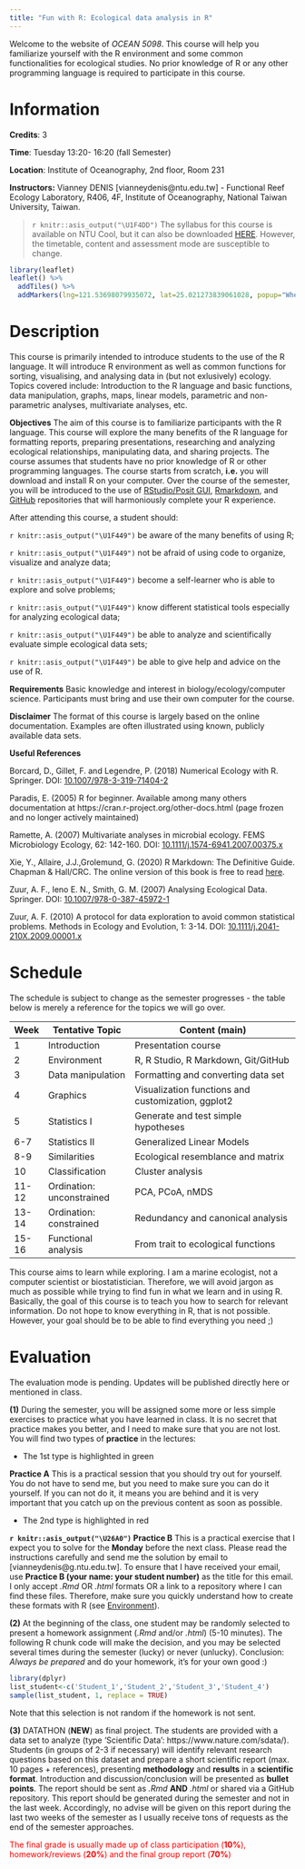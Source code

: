 ```yaml
---
title: "Fun with R: Ecological data analysis in R"
---
```


Welcome to the website of *OCEAN 5098*. This course will help you familiarize yourself with the R environment and some common functionalities for ecological studies. No prior knowledge of R or any other programming language is required to participate in this course.

# Information

**Credits**: 3 

**Time**: Tuesday 13:20- 16:20 (fall Semester)

**Location**: Institute of Oceanography, 2nd floor, Room 231 

**Instructors:** Vianney DENIS [vianneydenis@ntu.edu.tw] - Functional Reef Ecology Laboratory, R406, 4F, Institute of Oceanography, National Taiwan University, Taiwan.

> `r knitr::asis_output("\U1F4DD")` The syllabus for this course is available on NTU Cool, but it can also be downloaded [HERE](.\documents\OCEAN5098_syllabus.pdf). However, the timetable, content and assessment mode are susceptible to change.


<style>
.html-widget {
    margin: auto;
}
</style>

```r
library(leaflet)
leaflet() %>%
  addTiles() %>%
  addMarkers(lng=121.53698079935072, lat=25.021273839061028, popup="Where we will meet every Tuesday!")
```


#################

# Description

This course is primarily intended to introduce students to the use of the R language. It will introduce R environment as well as common functions for sorting, visualising, and analysing data in (but not exlusively) ecology. Topics covered include: Introduction to the R language and basic functions, data manipulation, graphs, maps, linear models, parametric and non-parametric analyses, multivariate analyses, etc.

**Objectives** The aim of this course is to familiarize participants with the R language. This course will explore the many benefits of the R language for formatting reports, preparing presentations, researching and analyzing ecological relationships, manipulating data, and sharing projects. The course assumes that students have no prior knowledge of R or other programming languages. The course starts from scratch, **i.e.** you will download and install R on your computer. Over the course of the semester, you will be introduced to the use of [RStudio/Posit GUI](https://www.rstudio.com/), [Rmarkdown](https://rmarkdown.rstudio.com/), and [GitHub](https://github.com/) repositories that will harmoniously complete your R experience.

After attending this course, a student should:

`r knitr::asis_output("\U1F449")` be aware of the many benefits of using R;

`r knitr::asis_output("\U1F449")` not be afraid of using code to organize, visualize and analyze data;

`r knitr::asis_output("\U1F449")` become a self-learner who is able to explore and solve problems;

`r knitr::asis_output("\U1F449")` know different statistical tools especially for analyzing ecological data;

`r knitr::asis_output("\U1F449")` be able to analyze and scientifically evaluate simple ecological data sets;

`r knitr::asis_output("\U1F449")` be able to give help and advice on the use of R.

**Requirements** Basic knowledge and interest in biology/ecology/computer science. Participants must bring and use their own computer for the course.

**Disclaimer** The format of this course is largely based on the online documentation. Examples are often illustrated using known, publicly available data sets.

**Useful References**

Borcard, D., Gillet, F. and Legendre, P. (2018) Numerical Ecology with R. Springer. DOI: [10.1007/978-3-319-71404-2](https://www.springer.com/gp/book/9783319714035)

Paradis, E. (2005) R for beginner. Available among many others documentation at https://cran.r-project.org/other-docs.html (page frozen and no longer actively maintained) 

Ramette, A. (2007) Multivariate analyses in microbial ecology. FEMS Microbiology Ecology, 62: 142-160. DOI: [10.1111/j.1574-6941.2007.00375.x](https://onlinelibrary.wiley.com/doi/full/10.1111/j.1574-6941.2007.00375.x)

Xie, Y., Allaire, J.J.,Grolemund, G. (2020) R Markdown: The Definitive Guide. Chapman & Hall/CRC. The online version of this book is free to read [here](https://bookdown.org/yihui/rmarkdown/). 

Zuur, A. F., Ieno E. N., Smith, G. M. (2007) Analysing Ecological Data. Springer.  DOI: [10.1007/978-0-387-45972-1](https://www.springer.com/gp/book/9780387459677)

Zuur, A. F. (2010) A protocol for data exploration to avoid common statistical problems. Methods in Ecology and Evolution, 1: 3-14. DOI: [10.1111/j.2041-210X.2009.00001.x](https://besjournals.onlinelibrary.wiley.com/doi/10.1111/j.2041-210X.2009.00001.x)


# Schedule

The schedule is subject to change as the semester progresses - the table below is merely a reference for the topics we will go over.

|Week |Tentative Topic           |             Content (main)                         |
|-----|--------------------------|----------------------------------------------------|
|1    |Introduction              | Presentation course               |
|2    |Environment               | R, R Studio, R Markdown, Git/GitHub                |
|3    |Data manipulation         | Formatting and converting data set                 |
|4    |Graphics                  | Visualization functions and customization, ggplot2 |
|5    |Statistics  I             | Generate and test simple hypotheses                |
|6-7  |Statistics  II            | Generalized Linear Models                          |
|8-9  |Similarities              | Ecological resemblance and matrix                  |
|10   |Classification            | Cluster analysis                                   |
|11-12|Ordination: unconstrained | PCA, PCoA, nMDS                                    |
|13-14|Ordination: constrained   | Redundancy and canonical analysis                  |
|15-16|Functional analysis       | From trait to ecological functions                 |


This course aims to learn while exploring. I am a marine ecologist, not a computer scientist or biostatistician. Therefore, we will avoid jargon as much as possible while trying to find fun in what we learn and in using R. Basically, the goal of this course is to teach you how to search for relevant information. Do not hope to know everything in R, that is not possible. However, your goal should be to be able to find everything you need ;)

# Evaluation

The evaluation mode is pending. Updates will be published directly here or mentioned in class.


**(1)** During the semester, you will be assigned some more or less simple exercises to practice what you have learned in class. It is no secret that practice makes you better, and I need to make sure that you are not lost. You will find two types of **practice** in the lectures:

+ The 1st type is highlighted in green


<p class="comment">
**Practice A** This is a practical session that you should try out for yourself. You do not have to send me, but you need to make sure you can do it yourself. If you can not do it, it means you are behind and it is very important that you catch up on the previous content as soon as possible.
</p>


+ The 2nd type is highlighted in red


<p class="alert">
**`r knitr::asis_output("\U26A0")` Practice B** This is a practical exercise that I expect you to solve for the **Monday** before the next class. Please read the instructions carefully and send me the solution by email to [vianneydenis@g.ntu.edu.tw]. To ensure that I have received your email, use **Practice B (your name: your student number)** as the title for this email. I only accept *.Rmd* OR *.html* formats OR a link to a repository where I can find these files. Therefore, make sure you quickly understand how to create these formats with R (see [Environment](./environment.html)).</p>


**(2)** At the beginning of the class, one student may be randomly selected to present a homework assignment (*.Rmd* and/or *.html*) (5-10 minutes). The following R chunk code will make the decision, and you may be selected several times during the semester (lucky) or never (unlucky). Conclusion: *Always be prepared* and do your homework, it's for your own good :)

```r
library(dplyr)
list_student<-c('Student_1','Student_2','Student_3','Student_4')
sample(list_student, 1, replace = TRUE)
```

Note that this selection is not random if the homework is not sent.

**(3)** DATATHON (**NEW**) as final project. The students are provided with a data set to analyze (type 'Scientific Data': https://www.nature.com/sdata/). Students (in groups of 2-3 if necessary) will identify relevant research questions based on this dataset and prepare a short scientific report (max. 10 pages + references), presenting **methodology** and **results** in a **scientific format**. Introduction and discussion/conclusion will be presented as **bullet points**. The report should be sent as *.Rmd* **AND** *.html* or shared via a GitHub repository. This report should be generated during the semester and not in the last week. Accordingly, no advise will be given on this report during the last two weeks of the semester as I usually receive tons of requests as the end of the semester approaches.

<p style="color:red">The final grade is usually made up of class participation (**10%**), homework/reviews (**20%**) and the final group report (**70%**)</p>
